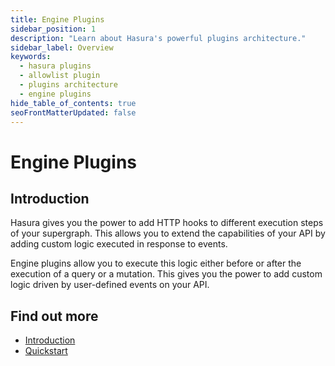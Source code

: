 ```yaml
---
title: Engine Plugins
sidebar_position: 1
description: "Learn about Hasura's powerful plugins architecture."
sidebar_label: Overview
keywords:
  - hasura plugins
  - allowlist plugin
  - plugins architecture
  - engine plugins
hide_table_of_contents: true
seoFrontMatterUpdated: false
---
```



# Engine Plugins

## Introduction

Hasura gives you the power to add HTTP hooks to different execution steps of your supergraph. This allows you to extend
the capabilities of your API by adding custom logic executed in response to events.

Engine plugins allow you to execute this logic either before or after the execution of a query or a mutation. This gives
you the power to add custom logic driven by user-defined events on your API.

## Find out more

- [Introduction](/plugins/introduction.mdx)
- [Quickstart](/plugins/quickstart.mdx)
